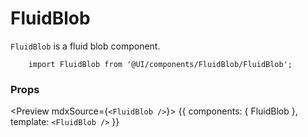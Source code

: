 
<Meta title="Components API|FluidBlob" />

# FluidBlob

`FluidBlob` is a fluid blob component.

```
    import FluidBlob from '@UI/components/FluidBlob/FluidBlob';
```

### Props

<Props of={FluidBlob} />

<Preview mdxSource={`
    <FluidBlob />
`}>
    <Story name="fludi-blob">
        {{
            components: { FluidBlob },
            template: `
                <FluidBlob />
            `
        }}
    </Story>
</Preview>
